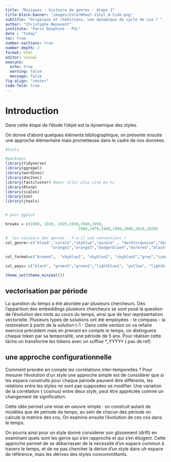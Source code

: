 ```yaml
---
title: "Musiques : histoire de genres - étape 3"
title-block-banner: "images/ColorWheel-Vinyl_A-Side.png"
subtitle: "Originaux et rééditions, une dynamique de cycle de vie ? "
author: "Christophe Benavent"
institute: "Paris Dauphine - PSL"
date : "today"
toc: true
number-sections: true
number-depth: 2
format: html
editor: visual
execute:
  echo: true
  warning: false
  message: false
fig-align: "center"
code-fold: true
---
```


# Introduction

Dans cette étape de l'étude l'objet est la dynamique des styles.

On donne d'abord quelques éléments bibliographique, on présente ensuite une approche élémentaire mais prometteuse dans le cadre de nos données. 

```r
#tools

#packages
library(tidyverse)
library(ggrepel)
library(word2vec)
library(doc2vec)
library(fastcluster) #pour aller plus vite en hc
library(Rtsne)
library(scales)
library(zoo)
library(jtools)


# pour ggplot

breaks = c(1900, 1910, 1920,1930,1940,1950,
                                1960,1970,1980,1990,2000,2010,2020)

#  les couleurs des genres . Y-a-il une conventions ?
col_genre<-c("blue4","coral4","skyblue","purple" , "darkturquoise","darkgreen",
                    "orange1","orange3","dodgerblue4","darkred","black","deeppink2","limegreen","red3","grey")
                    
col_format=c("brown4",  "skyblue1", "skyblue2", "skyblue3","grey","cyan",  "grey30")

col_pays= c("black", "green3","green1","lightblue1", "yellow", "lightblue2", "orange1", "lightblue4", "dodgerblue3", "dodgerblue1", "dodgerblue2","green2","lightblue3", "white", "green4", "orange2", "orange3", "blue3", "blue4")

theme_set(theme_minimal())
```
## vectorisation par période

La question du temps a été abordée par plusieurs chercheurs. Dès l'apparition des embeddings plusieurs chercheurs se sont posé la question de l'évolution des mots au cours du temps, ainsi que de leur représentation vectorielle. Plusieurs types de solutions ont été employées 
-   le compass
-   la restimation à partir de la solution t-1
-   Dans cette section on va refaire exercice précédent mais en prenant en compte le temps, on distinguera chaque token par sa temporalité, une période de 5 ans. Pour réaliser cette tâche on transforme les tokens avec un suffixe *_YYYY*  ( pas de ref)


## une approche configurationnelle

Comment prendre en compte les corrélations inter-temporelles ?  Pour mesurer l'évolution d'un style une approche simple est de considérer que si les espace construits pour chaque période peuvent être différents, les relations entre les styles ne sont pas supposées se modifier. Une variation de la corrélation ( cosinus) entre deux style, peut être appréciée comme un changement de signification. 

Cette idée permet une mise en oeuvre simple : on construit autant de modèles que de période de temps, au sein de chacun des période on calcule la matrice des cos, On examine ensuite l'évolution  de ces cos dans le temps. 

On pourra ainsi pour un style donné considérer son  glissement (drift) en examinant quels sont les genre qui s'en rapproche et qui s'en éloigent. Cette approche permet de se débarrasser de la nécessité d'un espace commun à travers le temps, et de ne pas chercher la dérive d'un style dans uh espace de référence, mais les dérives des styles concommittants. 



